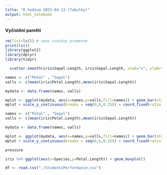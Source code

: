 ```yaml
---
title: "R hodina 2023-04-13 (Tabulky)"
output: html_notebook
---
```

#### Vyčistění paměti
```r
rm(list=ls()) # smaz vsechny promenne
print(ls())
library(ggplot2)
library(dplyr)
library(tidyr)
```


```r
  scatter.smooth(iris$Sepal.Length, iris$Sepal.Length, xlab="x", ylab="y")
```
```r
names <- c("Petal" , "Sepal")
valls <- c(mean(iris$Petal.Length),mean(iris$Sepal.Length))

mydata <- data.frame(names, valls)

mplot <- ggplot(mydata, aes(x=names,y=valls,fill=names)) + geom_bar(stat="identity") 
mplot + scale_y_continuous(breaks = seq(0,6,0.25)) + coord_fixed(ratio = 1/1.5)

```
```r
names <- c("Petal" , "Sepal")
valls <- c(mean(iris$Petal.Length),mean(iris$Sepal.Length))

mydata <- data.frame(names, valls)

mplot <- ggplot(mydata, aes(x=names,y=valls,fill=names)) + geom_bar(stat="identity") 
mplot + scale_y_continuous(breaks = seq(0,6,0.25)) + coord_fixed(ratio = 1/1.5) + coord_polar("y")

```
```r
pressure

iris %>% ggplot(aes(x=Species,y=Petal.Length)) + geom_boxplot()

df <- read.csv("./StudentsPerformance.csv")
```